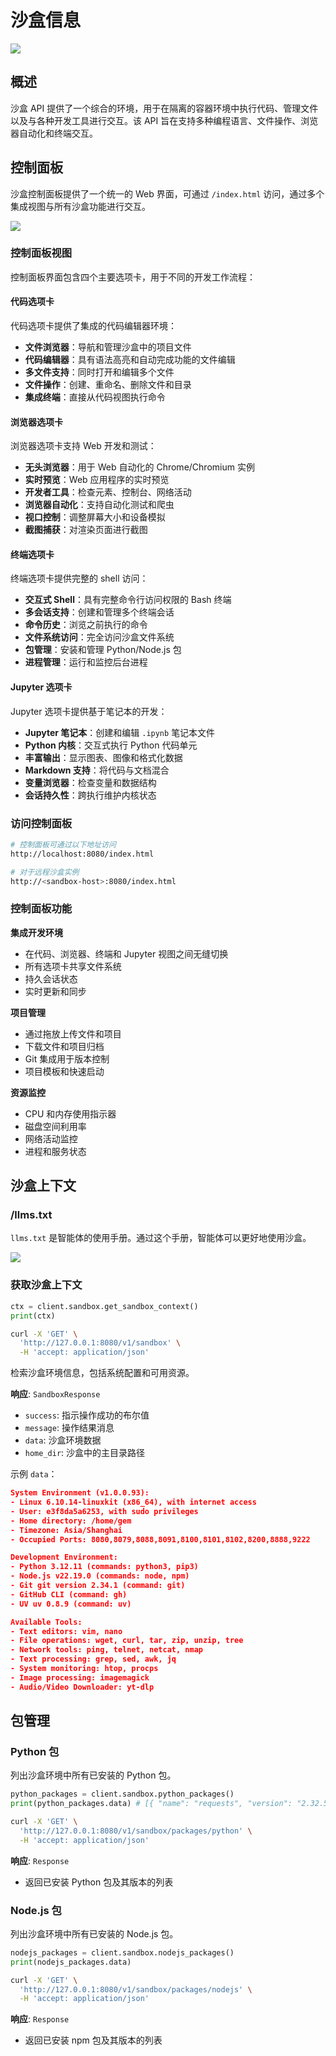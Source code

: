 # 沙盒信息


![](/images/sandbox.png)

## 概述

沙盒 API 提供了一个综合的环境，用于在隔离的容器环境中执行代码、管理文件以及与各种开发工具进行交互。该 API 旨在支持多种编程语言、文件操作、浏览器自动化和终端交互。

## 控制面板

沙盒控制面板提供了一个统一的 Web 界面，可通过 `/index.html` 访问，通过多个集成视图与所有沙盒功能进行交互。

![](/images/sandbox-dashboard.png)

### 控制面板视图

控制面板界面包含四个主要选项卡，用于不同的开发工作流程：

#### 代码选项卡
代码选项卡提供了集成的代码编辑器环境：
- **文件浏览器**：导航和管理沙盒中的项目文件
- **代码编辑器**：具有语法高亮和自动完成功能的文件编辑
- **多文件支持**：同时打开和编辑多个文件
- **文件操作**：创建、重命名、删除文件和目录
- **集成终端**：直接从代码视图执行命令

#### 浏览器选项卡
浏览器选项卡支持 Web 开发和测试：
- **无头浏览器**：用于 Web 自动化的 Chrome/Chromium 实例
- **实时预览**：Web 应用程序的实时预览
- **开发者工具**：检查元素、控制台、网络活动
- **浏览器自动化**：支持自动化测试和爬虫
- **视口控制**：调整屏幕大小和设备模拟
- **截图捕获**：对渲染页面进行截图

#### 终端选项卡
终端选项卡提供完整的 shell 访问：
- **交互式 Shell**：具有完整命令行访问权限的 Bash 终端
- **多会话支持**：创建和管理多个终端会话
- **命令历史**：浏览之前执行的命令
- **文件系统访问**：完全访问沙盒文件系统
- **包管理**：安装和管理 Python/Node.js 包
- **进程管理**：运行和监控后台进程

#### Jupyter 选项卡
Jupyter 选项卡提供基于笔记本的开发：
- **Jupyter 笔记本**：创建和编辑 `.ipynb` 笔记本文件
- **Python 内核**：交互式执行 Python 代码单元
- **丰富输出**：显示图表、图像和格式化数据
- **Markdown 支持**：将代码与文档混合
- **变量浏览器**：检查变量和数据结构
- **会话持久性**：跨执行维护内核状态

### 访问控制面板

<Tabs>
  <Tab label="本地访问">

```bash
# 控制面板可通过以下地址访问
http://localhost:8080/index.html
```

  </Tab>
  <Tab label="远程访问">

```bash
# 对于远程沙盒实例
http://<sandbox-host>:8080/index.html
```

  </Tab>
</Tabs>

### 控制面板功能

**集成开发环境**
- 在代码、浏览器、终端和 Jupyter 视图之间无缝切换
- 所有选项卡共享文件系统
- 持久会话状态
- 实时更新和同步

**项目管理**
- 通过拖放上传文件和项目
- 下载文件和项目归档
- Git 集成用于版本控制
- 项目模板和快速启动

**资源监控**
- CPU 和内存使用指示器
- 磁盘空间利用率
- 网络活动监控
- 进程和服务状态

## 沙盒上下文

### /llms.txt

`llms.txt` 是智能体的使用手册。通过这个手册，智能体可以更好地使用沙盒。

![](/images/sandbox_llms.png)

### 获取沙盒上下文

<Tabs>
  <Tab label="Python">

```python
ctx = client.sandbox.get_sandbox_context()
print(ctx)
```

  </Tab>
  <Tab label="Curl">

```bash
curl -X 'GET' \
  'http://127.0.0.1:8080/v1/sandbox' \
  -H 'accept: application/json'
```

  </Tab>
</Tabs>

检索沙盒环境信息，包括系统配置和可用资源。

**响应**: `SandboxResponse`
- `success`: 指示操作成功的布尔值
- `message`: 操作结果消息
- `data`: 沙盒环境数据
- `home_dir`: 沙盒中的主目录路径

示例 `data`：

```json
System Environment (v1.0.0.93):
- Linux 6.10.14-linuxkit (x86_64), with internet access
- User: e3f8da5a6253, with sudo privileges
- Home directory: /home/gem
- Timezone: Asia/Shanghai
- Occupied Ports: 8080,8079,8088,8091,8100,8101,8102,8200,8888,9222

Development Environment:
- Python 3.12.11 (commands: python3, pip3)
- Node.js v22.19.0 (commands: node, npm)
- Git git version 2.34.1 (command: git)
- GitHub CLI (command: gh)
- UV uv 0.8.9 (command: uv)

Available Tools:
- Text editors: vim, nano
- File operations: wget, curl, tar, zip, unzip, tree
- Network tools: ping, telnet, netcat, nmap
- Text processing: grep, sed, awk, jq
- System monitoring: htop, procps
- Image processing: imagemagick
- Audio/Video Downloader: yt-dlp
```

## 包管理

### Python 包

列出沙盒环境中所有已安装的 Python 包。

<Tabs>
  <Tab label="Python">

```python
python_packages = client.sandbox.python_packages()
print(python_packages.data) # [{ "name": "requests", "version": "2.32.5" }]
```

  </Tab>
  <Tab label="Curl">

```bash
curl -X 'GET' \
  'http://127.0.0.1:8080/v1/sandbox/packages/python' \
  -H 'accept: application/json'
```

  </Tab>
</Tabs>

**响应**: `Response`
- 返回已安装 Python 包及其版本的列表

### Node.js 包

列出沙盒环境中所有已安装的 Node.js 包。

<Tabs>
  <Tab label="Python">

```python
nodejs_packages = client.sandbox.nodejs_packages()
print(nodejs_packages.data)
```

  </Tab>
  <Tab label="Curl">

```bash
curl -X 'GET' \
  'http://127.0.0.1:8080/v1/sandbox/packages/nodejs' \
  -H 'accept: application/json'
```

  </Tab>
</Tabs>


**响应**: `Response`
- 返回已安装 npm 包及其版本的列表